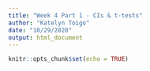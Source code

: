 ```yaml
---
title: "Week 4 Part 1 - CIs & t-tests"
author: "Katelyn Toigo"
date: "10/29/2020"
output: html_document
---
```


```r
knitr::opts_chunk$set(echo = TRUE)
```

